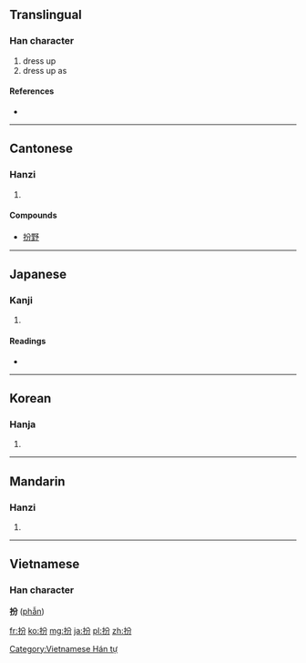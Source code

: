 ==Translingual==

===Han character===
{{Han char|rn=64|rad=手|as=04|sn=7|four=5802<sub>7</sub>|canj=手金尸竹 (QCSH)}}

# dress up
# dress up as

====References====
* {{Han ref|kx=0418.200|dkj=11829|dj=0765.170|hdz=31840.080|uh=626E|ud=25198|bh=A7EA|bd=42986}}

----

==Cantonese==

===Hanzi===
{{yue-hanzi|jyut=|y=ban3, ban6}}

# {{defn|Cantonese|sort=手04}}

====Compounds====
* [[扮野]]

----

==Japanese==

===Kanji===
{{ja-kanji|grade=|rs=手04}}

# {{defn|Japanese|sort=手04}}

====Readings====
* {{ja-readings|on=[[ふん]] (fun), [[はん]] (han), [[へん]] (hen)|kun=[[よそおう]] (yosoou)}}

----

==Korean==

===Hanja===
{{ko-hanja|hangeul=[[분]], [[반]]|eumhun=|rv=bun, ban|mr=pun, pan|y=pun, pan}}

# {{defn|Korean|sort=手04}}

----

==Mandarin==

===Hanzi===
{{cmn-hanzi|pin=[[bàn]] ([[ban4]])|wg=pan<sup>4</sup>}}
#{{defn|Mandarin|sort=手04}}

----

==Vietnamese==
===Han character===
'''扮''' ([[phẫn]])

[[Category:Vietnamese Hán tự]]

[[fr:扮]]
[[ko:扮]]
[[mg:扮]]
[[ja:扮]]
[[pl:扮]]
[[zh:扮]]